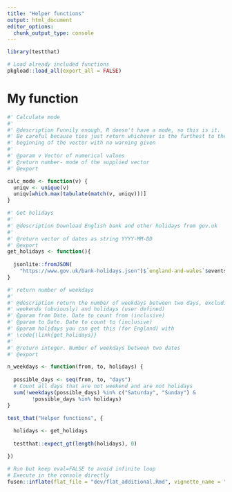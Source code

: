 ```yaml
---
title: "Helper functions"
output: html_document
editor_options: 
  chunk_output_type: console
---
```


```r
library(testthat)
```

```r
# Load already included functions
pkgload::load_all(export_all = FALSE)
```

# My function

```r
#' Calculate mode
#' 
#' @description Funnily enough, R doesn't have a mode, so this is it. 
#' Be careful because ties just return whichever is the furthest to the 
#' beginning of the vector with no warning given
#' 
#' @param v Vector of numerical values
#' @return number- mode of the supplied vector
#' @export

calc_mode <- function(v) {
  uniqv <- unique(v)
  uniqv[which.max(tabulate(match(v, uniqv)))]
}

#' Get holidays
#' 
#' @description Download English bank and other holidays from gov.uk
#' 
#' @return vector of dates as string YYYY-MM-DD
#' @export
get_holidays <- function(){
  
  jsonlite::fromJSON(
    "https://www.gov.uk/bank-holidays.json")$`england-and-wales`$events$date
}

#' return number of weekdays
#' 
#' @description return the number of weekdays between two days, excluding 
#' weekends (obviously) and holidays (user defined)
#' @param from Date. Date to count from (inclusive)
#' @param to Date. Date to count to (inclusive)
#' @param holidays you can get this (for England) with 
#' \code{\link{get_holidays}}
#' 
#' @return integer. Number of weekdays between two dates
#' @export

n_weekdays <- function(from, to, holidays) { 
  
  possible_days <- seq(from, to, "days")
  # Count all days that are not weekend and are not holidays
  sum(!weekdays(possible_days) %in% c("Saturday", "Sunday") & 
        !possible_days %in% holidays)
}

```

```r
test_that("Helper functions", {
  
  holidays <- get_holidays
  
  testthat::expect_gt(length(holidays), 0)

})
```


```r
# Run but keep eval=FALSE to avoid infinite loop
# Execute in the console directly
fusen::inflate(flat_file = "dev/flat_additional.Rmd", vignette_name = "Helper functions")
```

